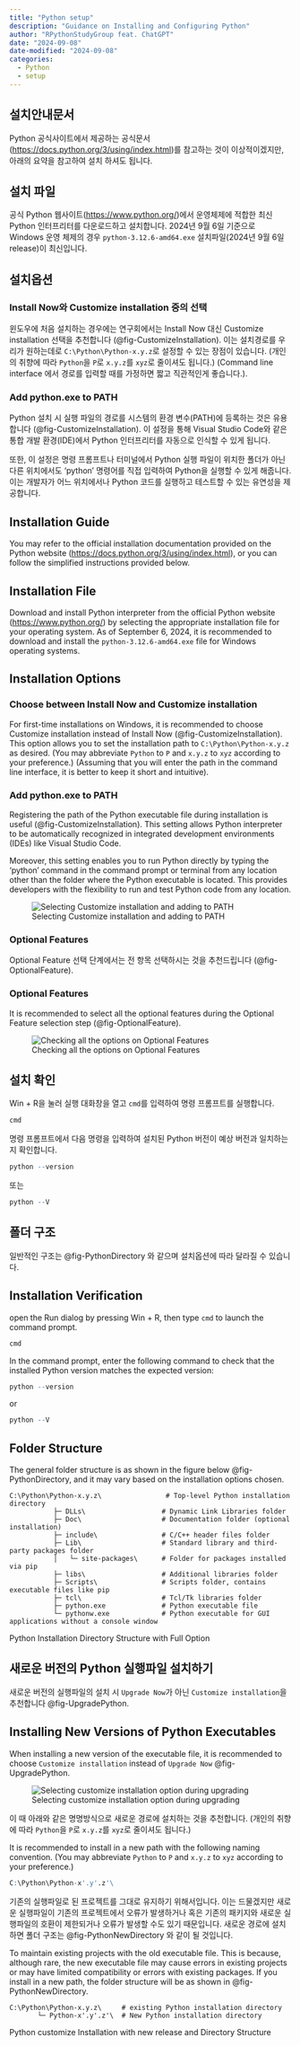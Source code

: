 ```yaml
---
title: "Python setup"
description: "Guidance on Installing and Configuring Python"
author: "RPythonStudyGroup feat. ChatGPT"
date: "2024-09-08"
date-modified: "2024-09-08"
categories:
  - Python
  - setup
---
```


::: {.content-visible when-profile="ko"}
## 설치안내문서
Python 공식사이트에서 제공하는 공식문서(<https://docs.python.org/3/using/index.html>)를 참고하는 것이 이상적이겠지만, 아래의 요약을 참고하여 설치 하셔도 됩니다.

## 설치 파일
공식 Python 웹사이트(<https://www.python.org/>)에서 운영체제에 적합한 최신 Python 인터프리터를 다운로드하고 설치합니다. 2024년 9월 6일 기준으로 Windows 운영 체제의 경우 `python-3.12.6-amd64.exe` 설치파일(2024년 9월 6일 release)이 최신입니다.

## 설치옵션

### Install Now와 Customize installation 중의 선택

윈도우에 처음 설치하는 경우에는 연구회에서는 Install Now 대신 Customize installation 선택을 추천합니다 (@fig-CustomizeInstallation). 이는 설치경로를 우리가 원하는데로 `C:\Python\Python-x.y.z`로 설정할 수 있는 장점이 있습니다. (개인의 취향에 따라 `Python`을 `P`로 `x.y.z`를 `xyz`로 줄이셔도 됩니다.) (Command line interface 에서 경로를 입력할 때를 가정하면 짧고 직관적인게 좋습니다.).

### Add python.exe to PATH

Python 설치 시 실행 파일의 경로를 시스템의 환경 변수(PATH)에 등록하는 것은 유용합니다 (@fig-CustomizeInstallation). 이 설정을 통해 Visual Studio Code와 같은 통합 개발 환경(IDE)에서 Python 인터프리터를 자동으로 인식할 수 있게 됩니다.

또한, 이 설정은 명령 프롬프트나 터미널에서 Python 실행 파일이 위치한 폴더가 아닌 다른 위치에서도 'python' 명령어를 직접 입력하여 Python을 실행할 수 있게 해줍니다. 이는 개발자가 어느 위치에서나 Python 코드를 실행하고 테스트할 수 있는 유연성을 제공합니다.
:::

::: {.content-visible when-profile="en"}
## Installation Guide

You may refer to the official installation documentation provided on the Python website (<https://docs.python.org/3/using/index.html>), or you can follow the simplified instructions provided below.

## Installation File

Download and install Python interpreter from the official Python website (<https://www.python.org/>) by selecting the appropriate installation file for your operating system. As of September 6, 2024, it is recommended to download and install the `python-3.12.6-amd64.exe` file for Windows operating systems.

## Installation Options

### Choose between Install Now and Customize installation

For first-time installations on Windows, it is recommended to choose Customize installation instead of Install Now (@fig-CustomizeInstallation). This option allows you to set the installation path to `C:\Python\Python-x.y.z` as desired. (You may abbreviate `Python` to `P` and `x.y.z` to `xyz` according to your preference.) (Assuming that you will enter the path in the command line interface, it is better to keep it short and intuitive).

### Add python.exe to PATH

Registering the path of the Python executable file during installation is useful (@fig-CustomizeInstallation). This setting allows Python interpreter to be automatically recognized in integrated development environments (IDEs) like Visual Studio Code.

Moreover, this setting enables you to run Python directly by typing the 'python' command in the command prompt or terminal from any location other than the folder where the Python executable is located. This provides developers with the flexibility to run and test Python code from any location.
:::

![Selecting Customize installation and adding to PATH](images/Python_installation_first.JPG){#fig-CustomizeInstallation}

::: {.content-visible when-profile="ko"}
### Optional Features

Optional Feature 선택 단계에서는 전 항목 선택하시는 것을 추천드립니다 (@fig-OptionalFeature).
:::

::: {.content-visible when-profile="en"}
### Optional Features

It is recommended to select all the optional features during the Optional Feature selection step (@fig-OptionalFeature).
:::

![Checking all the options on Optional Features](images/Python_installation_options.png){#fig-OptionalFeature}

:::: {.content-visible when-profile="ko"}
## 설치 확인

::: {.callout-note title="Python이 올바르게 설치되었는지 확인하려면," collapse="true" appearance="minimal"}
Win + R을 눌러 실행 대화창을 열고 `cmd`를 입력하여 명령 프롬프트를 실행합니다.

```r
cmd
```

명령 프롬프트에서 다음 명령을 입력하여 설치된 Python 버전이 예상 버전과 일치하는지 확인합니다.

```r
python --version
```

또는

```r
python --V
```
:::

## 폴더 구조

일반적인 구조는 @fig-PythonDirectory 와 같으며 설치옵션에 따라 달라질 수 있습니다.
::::

:::: {.content-visible when-profile="en"}
## Installation Verification

::: {.callout-note title="To verify that Python has been installed correctly," collapse="true" appearance="minimal"}
open the Run dialog by pressing Win + R, then type `cmd` to launch the command prompt.

```r
cmd
```

In the command prompt, enter the following command to check that the installed Python version matches the expected version:

```r
python --version
```

or

```r
python --V
```
:::

## Folder Structure

The general folder structure is as shown in the figure below @fig-PythonDirectory, and it may vary based on the installation options chosen.
::::

::: {#fig-PythonDirectory}
```         
C:\Python\Python-x.y.z\                # Top-level Python installation directory
           ├─ DLLs\                   # Dynamic Link Libraries folder
           ├─ Doc\                    # Documentation folder (optional installation)
           ├─ include\                # C/C++ header files folder
           ├─ Lib\                    # Standard library and third-party packages folder
           │   └─ site-packages\      # Folder for packages installed via pip
           ├─ libs\                   # Additional libraries folder
           ├─ Scripts\                # Scripts folder, contains executable files like pip
           ├─ tcl\                    # Tcl/Tk libraries folder
           ├─ python.exe              # Python executable file
           └─ pythonw.exe             # Python executable for GUI applications without a console window
```

Python Installation Directory Structure with Full Option
:::

::: {.content-visible when-profile="ko"}
## 새로운 버전의 Python 실행파일 설치하기
새로운 버전의 실행파일의 설치 시 `Upgrade Now`가 아닌 `Customize installation`을 추천합니다 @fig-UpgradePython. 
:::

::: {.content-visible when-profile="en"}
## Installing New Versions of Python Executables
When installing a new version of the executable file, it is recommended to choose `Customize installation` instead of `Upgrade Now` @fig-UpgradePython.
:::

![Selecting customize installation option during upgrading](images/UpgradePython.png){#fig-UpgradePython}

:::: {.content-visible when-profile="ko"}
이 때 아래와 같은 명명방식으로 새로운 경로에 설치하는 것을 추천합니다. (개인의 취향에 따라 `Python`을 `P`로 `x.y.z`를 `xyz`로 줄이셔도 됩니다.)
::::

:::: {.content-visible when-profile="en"}
It is recommended to install in a new path with the following naming convention. (You may abbreviate `Python` to `P` and `x.y.z` to `xyz` according to your preference.)
::::

```r
C:\Python\Python-x'.y'.z'\  
```

:::: {.content-visible when-profile="ko"}
::: {.callout-note title="새로운 경로에 설치하는 이유는 ......," collapse="true" appearance="minimal"}
기존의 실행파일로 된 프로젝트를 그대로 유지하기 위해서입니다. 이는 드물겠지만 새로운 실행파일이 기존의 프로젝트에서 오류가 발생하거나 혹은 기존의 패키지와 새로운 실행파일의 호환이 제한되거나 오류가 발생할 수도 있기 때문입니다. 
새로운 경로에 설치하면 폴더 구조는 @fig-PythonNewDirectory 와 같이 될 것입니다.
:::
::::

:::: {.content-visible when-profile="en"}
::: {.callout-note title="The reason for installing in a new path is ......," collapse="true" appearance="minimal"}
To maintain existing projects with the old executable file. This is because, although rare, the new executable file may cause errors in existing projects or may have limited compatibility or errors with existing packages.
If you install in a new path, the folder structure will be as shown in @fig-PythonNewDirectory.
:::
::::

::: {#fig-PythonNewDirectory}
```         
C:\Python\Python-x.y.z\     # existing Python installation directory
       └─ Python-x'.y'.z'\  # New Python installation directory
```

Python customize Installation with new release and Directory Structure
:::
